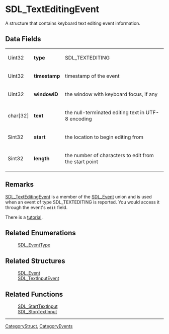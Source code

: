 = SDL_TextEditingEvent =
A structure that contains keyboard text editing event information.


== Data Fields ==
{|
|Uint32
|'''type'''
|SDL_TEXTEDITING
|-
|Uint32
|'''timestamp'''
|timestamp of the event
|-
|Uint32
|'''windowID'''
|the window with keyboard focus, if any
|-
|char[32]
|'''text'''
|the null-terminated editing text in UTF-8 encoding
|-
|Sint32
|'''start'''
|the location to begin editing from
|-
|Sint32
|'''length'''
|the number of characters to edit from the start point
|}

== Remarks ==
[[SDL_TextEditingEvent]] is a member of the [[SDL_Event]] union and is used when an event of type SDL_TEXTEDITING is reported.  You would access it through the event's <code>edit</code> field.

There is a [[Tutorials-TextInput|tutorial]].

== Related Enumerations ==
:[[SDL_EventType]]

== Related Structures ==
:[[SDL_Event]]
:[[SDL_TextInputEvent]]

== Related Functions ==
:[[SDL_StartTextInput]]
:[[SDL_StopTextInput]]

----
[[CategoryStruct]], [[CategoryEvents]]
